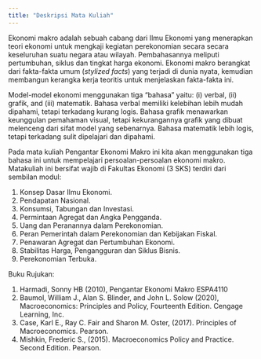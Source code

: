 ```yaml
---
title: "Deskripsi Mata Kuliah"
---
```


Ekonomi makro adalah sebuah cabang dari Ilmu Ekonomi yang menerapkan teori ekonomi untuk mengkaji kegiatan perekonomian secara secara keseluruhan suatu negara atau wilayah. Pembahasannya meliputi pertumbuhan, siklus dan tingkat harga ekonomi. Ekonomi makro berangkat dari fakta-fakta umum (*stylized facts*) yang terjadi di dunia nyata, kemudian membangun kerangka kerja teoritis untuk menjelaskan fakta-fakta ini.

Model-model ekonomi menggunakan tiga "bahasa" yaitu: (i) verbal, (ii) grafik, and (iii) matematik. Bahasa verbal memiliki kelebihan lebih mudah dipahami, tetapi terkadang kurang logis. Bahasa grafik menawarkan keunggulan pemahaman visual, tetapi kekurangannya grafik yang dibuat melenceng dari sifat model yang sebenarnya. Bahasa matematik lebih logis, tetapi terkadang sulit dipelajari dan dipahami.

Pada mata kuliah Pengantar Ekonomi Makro ini kita akan menggunakan tiga bahasa ini untuk mempelajari persoalan-persoalan ekonomi makro. Matakuliah ini bersifat wajib di Fakultas Ekonomi (3 SKS) terdiri dari sembilan modul:

1.  Konsep Dasar Ilmu Ekonomi.
2.  Pendapatan Nasional.
3.  Konsumsi, Tabungan dan Investasi.
4.  Permintaan Agregat dan Angka Pengganda.
5.  Uang dan Peranannya dalam Perekonomian.
6.  Peran Pemerintah dalam Perekonomian dan Kebijakan Fiskal.
7.  Penawaran Agregat dan Pertumbuhan Ekonomi.
8.  Stabilitas Harga, Pengangguran dan Siklus Bisnis.
9.  Perekonomian Terbuka.

Buku Rujukan:

1.  Harmadi, Sonny HB (2010), Pengantar Ekonomi Makro ESPA4110
2.  Baumol, William J., Alan S. Blinder, and John L. Solow (2020), Macroeconomics: Principles and Policy, Fourteenth Edition. Cengage Learning, Inc.
3.  Case, Karl E., Ray C. Fair and Sharon M. Oster, (2017). Principles of Macroeconomics. Pearson.
4.  Mishkin, Frederic S., (2015). Macroeconomics Policy and Practice. Second Edition. Pearson.
